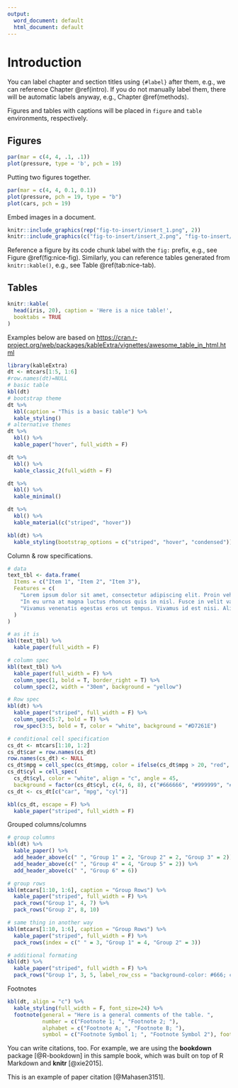 ```yaml
---
output:
  word_document: default
  html_document: default
---
```

# Introduction {#intro}

You can label chapter and section titles using `{#label}` after them, e.g., we can reference Chapter \@ref(intro). If you do not manually label them, there will be automatic labels anyway, e.g., Chapter \@ref(methods).

Figures and tables with captions will be placed in `figure` and `table` environments, respectively.

## Figures
```r
par(mar = c(4, 4, .1, .1))
plot(pressure, type = 'b', pch = 19)
```

Putting two figures together.
```r

par(mar = c(4, 4, 0.1, 0.1))
plot(pressure, pch = 19, type = "b")
plot(cars, pch = 19)
```

Embed images in a document.
```r
knitr::include_graphics(rep("fig-to-insert/insert_1.png", 2))
knitr::include_graphics(c("fig-to-insert/insert_2.png", "fig-to-insert/insert_1.png"))
```

Reference a figure by its code chunk label with the `fig:` prefix, e.g., see Figure \@ref(fig:nice-fig). Similarly, you can reference tables generated from `knitr::kable()`, e.g., see Table \@ref(tab:nice-tab).

## Tables
```r
knitr::kable(
  head(iris, 20), caption = 'Here is a nice table!',
  booktabs = TRUE
)
```

Examples below are based on <https://cran.r-project.org/web/packages/kableExtra/vignettes/awesome_table_in_html.html> 

```r
library(kableExtra)
dt <- mtcars[1:5, 1:6]
#row.names(dt)=NULL
# basic table
kbl(dt)
# bootstrap theme
dt %>%
  kbl(caption = "This is a basic table") %>%
  kable_styling()
# alternative themes
dt %>%
  kbl() %>%
  kable_paper("hover", full_width = F)

dt %>%
  kbl() %>%
  kable_classic_2(full_width = F)

dt %>%
  kbl() %>%
  kable_minimal()

dt %>%
  kbl() %>%
  kable_material(c("striped", "hover"))

kbl(dt) %>%
  kable_styling(bootstrap_options = c("striped", "hover", "condensed"))


```

Column & row specifications.

```r
# data
text_tbl <- data.frame(
  Items = c("Item 1", "Item 2", "Item 3"),
  Features = c(
    "Lorem ipsum dolor sit amet, consectetur adipiscing elit. Proin vehicula tempor ex. Morbi malesuada sagittis turpis, at venenatis nisl luctus a. ",
    "In eu urna at magna luctus rhoncus quis in nisl. Fusce in velit varius, posuere risus et, cursus augue. Duis eleifend aliquam ante, a aliquet ex tincidunt in. ", 
    "Vivamus venenatis egestas eros ut tempus. Vivamus id est nisi. Aliquam molestie erat et sollicitudin venenatis. In ac lacus at velit scelerisque mattis. "
  )
)

# as it is
kbl(text_tbl) %>%
  kable_paper(full_width = F)

# column spec
kbl(text_tbl) %>%
  kable_paper(full_width = F) %>%
  column_spec(1, bold = T, border_right = T) %>%
  column_spec(2, width = "30em", background = "yellow")

# Row spec
kbl(dt) %>%
  kable_paper("striped", full_width = F) %>%
  column_spec(5:7, bold = T) %>%
  row_spec(3:5, bold = T, color = "white", background = "#D7261E")

# conditional cell specification
cs_dt <- mtcars[1:10, 1:2]
cs_dt$car = row.names(cs_dt)
row.names(cs_dt) <- NULL
cs_dt$mpg = cell_spec(cs_dt$mpg, color = ifelse(cs_dt$mpg > 20, "red", "blue"))
cs_dt$cyl = cell_spec(
  cs_dt$cyl, color = "white", align = "c", angle = 45, 
  background = factor(cs_dt$cyl, c(4, 6, 8), c("#666666", "#999999", "#BBBBBB")))
cs_dt <- cs_dt[c("car", "mpg", "cyl")]

kbl(cs_dt, escape = F) %>%
  kable_paper("striped", full_width = F)

```

Grouped columns/columns
```r
# group columns
kbl(dt) %>%
  kable_paper() %>%
  add_header_above(c(" ", "Group 1" = 2, "Group 2" = 2, "Group 3" = 2)) %>%
  add_header_above(c(" ", "Group 4" = 4, "Group 5" = 2)) %>%
  add_header_above(c(" ", "Group 6" = 6))

# group rows
kbl(mtcars[1:10, 1:6], caption = "Group Rows") %>%
  kable_paper("striped", full_width = F) %>%
  pack_rows("Group 1", 4, 7) %>%
  pack_rows("Group 2", 8, 10)

# same thing in another way
kbl(mtcars[1:10, 1:6], caption = "Group Rows") %>%
  kable_paper("striped", full_width = F) %>%
  pack_rows(index = c(" " = 3, "Group 1" = 4, "Group 2" = 3))

# additional formating 
kbl(dt) %>%
  kable_paper("striped", full_width = F) %>%
  pack_rows("Group 1", 3, 5, label_row_css = "background-color: #666; color: #fff;")


```

Footnotes

```r
kbl(dt, align = "c") %>%
  kable_styling(full_width = F, font_size=24) %>%
  footnote(general = "Here is a general comments of the table. ",
           number = c("Footnote 1; ", "Footnote 2; "),
           alphabet = c("Footnote A; ", "Footnote B; "),
           symbol = c("Footnote Symbol 1; ", "Footnote Symbol 2"), footnote_as_chunk = T, fixed_small_size=T)
```


You can write citations, too. For example, we are using the **bookdown** package [@R-bookdown] in this sample book, which was built on top of R Markdown and **knitr** [@xie2015].

This is an example of paper citation [@Mahasen3151].
